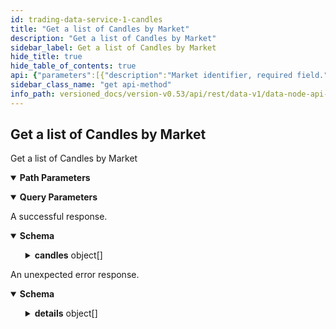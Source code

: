 ```yaml
---
id: trading-data-service-1-candles
title: "Get a list of Candles by Market"
description: "Get a list of Candles by Market"
sidebar_label: Get a list of Candles by Market
hide_title: true
hide_table_of_contents: true
api: {"parameters":[{"description":"Market identifier, required field.","in":"path","name":"marketId","required":true,"schema":{"type":"string"}},{"description":"Timestamp to retrieve candles since, in nanoseconds since the epoch,\nrequired field - See [`VegaTimeResponse`](#api.VegaTimeResponse).`timestamp`.","in":"query","name":"sinceTimestamp","required":false,"schema":{"format":"int64","type":"string"}},{"description":"Time interval for the candles, required field.\n\n - INTERVAL_UNSPECIFIED: Default value, always invalid\n - INTERVAL_I1M: 1 minute.\n - INTERVAL_I5M: 5 minutes.\n - INTERVAL_I15M: 15 minutes.\n - INTERVAL_I1H: 1 hour.\n - INTERVAL_I6H: 6 hours.\n - INTERVAL_I1D: 1 day.","in":"query","name":"interval","required":false,"schema":{"default":"INTERVAL_UNSPECIFIED","enum":["INTERVAL_UNSPECIFIED","INTERVAL_I1M","INTERVAL_I5M","INTERVAL_I15M","INTERVAL_I1H","INTERVAL_I6H","INTERVAL_I1D"],"type":"string"}}],"responses":{"200":{"content":{"application/json":{"schema":{"properties":{"candles":{"items":{"properties":{"close":{"title":"Closing trade price","type":"string"},"datetime":{"title":"An ISO-8601 datetime with nanosecond precision for when the candle was last updated","type":"string"},"high":{"title":"Highest price for trading during the candle interval","type":"string"},"interval":{"title":"Time interval for the candle - See [`Interval`](#vega.Interval)","default":"INTERVAL_UNSPECIFIED","description":"- INTERVAL_UNSPECIFIED: Default value, always invalid\n - INTERVAL_I1M: 1 minute.\n - INTERVAL_I5M: 5 minutes.\n - INTERVAL_I15M: 15 minutes.\n - INTERVAL_I1H: 1 hour.\n - INTERVAL_I6H: 6 hours.\n - INTERVAL_I1D: 1 day.","enum":["INTERVAL_UNSPECIFIED","INTERVAL_I1M","INTERVAL_I5M","INTERVAL_I15M","INTERVAL_I1H","INTERVAL_I6H","INTERVAL_I1D"],"type":"string"},"low":{"title":"Lowest price for trading during the candle interval","type":"string"},"open":{"title":"Open trade price","type":"string"},"timestamp":{"format":"int64","title":"Timestamp for the point in time when the candle was initially created/opened, in nanoseconds since the epoch\n- See [`VegaTimeResponse`](#api.VegaTimeResponse).`timestamp`","type":"string"},"volume":{"format":"uint64","title":"Total trading volume during the candle interval","type":"string"}},"title":"Represents the high, low, open, and closing prices for an interval of trading,\nreferred to commonly as a candlestick or candle","type":"object"},"title":"A list of 0 or more candles","type":"array"}},"title":"Response for a list of candles for a market at an interval","type":"object"}}},"description":"A successful response."},"default":{"content":{"application/json":{"schema":{"properties":{"code":{"format":"int32","type":"integer"},"details":{"items":{"additionalProperties":{},"properties":{"@type":{"type":"string"}},"type":"object"},"type":"array"},"message":{"type":"string"}},"type":"object"}}},"description":"An unexpected error response."}},"tags":["TradingDataService"],"operationId":"TradingDataService1_Candles","description":"Get a list of Candles by Market","method":"get","path":"/markets/{marketId}/candles","servers":[{"url":"http://vega-data-rest.chorus.one"},{"url":"http://vega.xprv.io/datanode"},{"url":"http://nala.mainnet.vega.community:3009"},{"url":"http://commodum.mainnet.vega.community:3009"},{"url":"http://lovali.mainnet.vega.community:3009"},{"url":"http://b-harvest.mainnet.vega.community:3009"},{"url":"http://staking-facilities.mainnet.vega.community:3009"},{"url":"http://figment.mainnet.vega.community:3009"},{"url":"http://nodes-guru.mainnet.vega.community:3009"},{"url":"http://p2p.mainnet.vega.community:3009"},{"url":"http://rockaway.mainnet.vega.community:3009"},{"url":"http://greenfield-one.mainnet.vega.community:3009"},{"url":"http://ryabina.mainnet.vega.community:3009"}],"info":{"title":"data-node/api/v1/trading_data.proto","version":"0.53.0"},"postman":{"name":"Get a list of Candles by Market","description":{"type":"text/plain"},"url":{"path":["markets",":marketId","candles"],"host":["{{baseUrl}}"],"query":[{"disabled":false,"description":{"content":"Timestamp to retrieve candles since, in nanoseconds since the epoch,\nrequired field - See [`VegaTimeResponse`](#api.VegaTimeResponse).`timestamp`.","type":"text/plain"},"key":"sinceTimestamp","value":""},{"disabled":false,"description":{"content":"Time interval for the candles, required field.\n\n - INTERVAL_UNSPECIFIED: Default value, always invalid\n - INTERVAL_I1M: 1 minute.\n - INTERVAL_I5M: 5 minutes.\n - INTERVAL_I15M: 15 minutes.\n - INTERVAL_I1H: 1 hour.\n - INTERVAL_I6H: 6 hours.\n - INTERVAL_I1D: 1 day.","type":"text/plain"},"key":"interval","value":""}],"variable":[{"disabled":false,"description":{"content":"(Required) Market identifier, required field.","type":"text/plain"},"type":"any","value":"","key":"marketId"}]},"header":[{"key":"Accept","value":"application/json"}],"method":"GET"}}
sidebar_class_name: "get api-method"
info_path: versioned_docs/version-v0.53/api/rest/data-v1/data-node-api-v-1-trading-data-proto
---
```



## Get a list of Candles by Market



Get a list of Candles by Market

<details style={{"marginBottom":"1rem"}} data-collapsed={false} open={true}><summary style={{}}><strong>Path Parameters</strong></summary><div><ul><ParamsItem className={"paramsItem"} param={{"description":"Market identifier, required field.","in":"path","name":"marketId","required":true,"schema":{"type":"string"}}}></ParamsItem></ul></div></details><details style={{"marginBottom":"1rem"}} data-collapsed={false} open={true}><summary style={{}}><strong>Query Parameters</strong></summary><div><ul><ParamsItem className={"paramsItem"} param={{"description":"Timestamp to retrieve candles since, in nanoseconds since the epoch,\nrequired field - See [`VegaTimeResponse`](#api.VegaTimeResponse).`timestamp`.","in":"query","name":"sinceTimestamp","required":false,"schema":{"format":"int64","type":"string"}}}></ParamsItem><ParamsItem className={"paramsItem"} param={{"description":"Time interval for the candles, required field.\n\n - INTERVAL_UNSPECIFIED: Default value, always invalid\n - INTERVAL_I1M: 1 minute.\n - INTERVAL_I5M: 5 minutes.\n - INTERVAL_I15M: 15 minutes.\n - INTERVAL_I1H: 1 hour.\n - INTERVAL_I6H: 6 hours.\n - INTERVAL_I1D: 1 day.","in":"query","name":"interval","required":false,"schema":{"default":"INTERVAL_UNSPECIFIED","enum":["INTERVAL_UNSPECIFIED","INTERVAL_I1M","INTERVAL_I5M","INTERVAL_I15M","INTERVAL_I1H","INTERVAL_I6H","INTERVAL_I1D"],"type":"string"}}}></ParamsItem></ul></div></details><div><ApiTabs><TabItem label={"200"} value={"200"}><div>

A successful response.

</div><div><MimeTabs groupId={"mime-type"}><TabItem label={"application/json"} value={"application/json"}><SchemaTabs groupId={"schema-tabs"}><TabItem label={"Schema"} value={"Schema"}><details style={{}} data-collapsed={false} open={true}><summary style={{"textAlign":"left"}}><strong>Schema</strong></summary><div style={{"textAlign":"left","marginLeft":"1rem"}}></div><ul style={{"marginLeft":"1rem"}}><SchemaItem collapsible={true} className={"schemaItem"}><details style={{}}><summary style={{}}><strong>candles</strong><span style={{"opacity":"0.6"}}> object[]</span></summary><div style={{"marginLeft":"1rem"}}><SchemaItem collapsible={false} name={"close"} required={false} schemaDescription={undefined} schemaName={"Closing trade price"} qualifierMessage={undefined} defaultValue={undefined}></SchemaItem><SchemaItem collapsible={false} name={"datetime"} required={false} schemaDescription={undefined} schemaName={"An ISO-8601 datetime with nanosecond precision for when the candle was last updated"} qualifierMessage={undefined} defaultValue={undefined}></SchemaItem><SchemaItem collapsible={false} name={"high"} required={false} schemaDescription={undefined} schemaName={"Highest price for trading during the candle interval"} qualifierMessage={undefined} defaultValue={undefined}></SchemaItem><SchemaItem collapsible={false} name={"interval"} required={false} schemaDescription={"- INTERVAL_UNSPECIFIED: Default value, always invalid\n - INTERVAL_I1M: 1 minute.\n - INTERVAL_I5M: 5 minutes.\n - INTERVAL_I15M: 15 minutes.\n - INTERVAL_I1H: 1 hour.\n - INTERVAL_I6H: 6 hours.\n - INTERVAL_I1D: 1 day."} schemaName={"Time interval for the candle - See [`Interval`](#vega.Interval)"} qualifierMessage={"**Possible values:** [`INTERVAL_UNSPECIFIED`, `INTERVAL_I1M`, `INTERVAL_I5M`, `INTERVAL_I15M`, `INTERVAL_I1H`, `INTERVAL_I6H`, `INTERVAL_I1D`]"} defaultValue={"INTERVAL_UNSPECIFIED"}></SchemaItem><SchemaItem collapsible={false} name={"low"} required={false} schemaDescription={undefined} schemaName={"Lowest price for trading during the candle interval"} qualifierMessage={undefined} defaultValue={undefined}></SchemaItem><SchemaItem collapsible={false} name={"open"} required={false} schemaDescription={undefined} schemaName={"Open trade price"} qualifierMessage={undefined} defaultValue={undefined}></SchemaItem><SchemaItem collapsible={false} name={"timestamp"} required={false} schemaDescription={undefined} schemaName={"int64"} qualifierMessage={undefined} defaultValue={undefined}></SchemaItem><SchemaItem collapsible={false} name={"volume"} required={false} schemaDescription={undefined} schemaName={"uint64"} qualifierMessage={undefined} defaultValue={undefined}></SchemaItem></div></details></SchemaItem></ul></details></TabItem><TabItem label={"Example (from schema)"} value={"Example (from schema)"}><ResponseSamples responseExample={"{\n  \"candles\": [\n    {\n      \"close\": \"string\",\n      \"datetime\": \"string\",\n      \"high\": \"string\",\n      \"interval\": \"INTERVAL_UNSPECIFIED\",\n      \"low\": \"string\",\n      \"open\": \"string\",\n      \"timestamp\": \"string\",\n      \"volume\": \"string\"\n    }\n  ]\n}"} language={"json"}></ResponseSamples></TabItem></SchemaTabs></TabItem></MimeTabs></div></TabItem><TabItem label={"default"} value={"default"}><div>

An unexpected error response.

</div><div><MimeTabs groupId={"mime-type"}><TabItem label={"application/json"} value={"application/json"}><SchemaTabs groupId={"schema-tabs"}><TabItem label={"Schema"} value={"Schema"}><details style={{}} data-collapsed={false} open={true}><summary style={{"textAlign":"left"}}><strong>Schema</strong></summary><div style={{"textAlign":"left","marginLeft":"1rem"}}></div><ul style={{"marginLeft":"1rem"}}><SchemaItem collapsible={false} name={"code"} required={false} schemaDescription={undefined} schemaName={"int32"} qualifierMessage={undefined} defaultValue={undefined}></SchemaItem><SchemaItem collapsible={true} className={"schemaItem"}><details style={{}}><summary style={{}}><strong>details</strong><span style={{"opacity":"0.6"}}> object[]</span></summary><div style={{"marginLeft":"1rem"}}><SchemaItem collapsible={false} name={"@type"} required={false} schemaDescription={undefined} schemaName={"string"} qualifierMessage={undefined} defaultValue={undefined}></SchemaItem></div></details></SchemaItem><SchemaItem collapsible={false} name={"message"} required={false} schemaDescription={undefined} schemaName={"string"} qualifierMessage={undefined} defaultValue={undefined}></SchemaItem></ul></details></TabItem><TabItem label={"Example (from schema)"} value={"Example (from schema)"}><ResponseSamples responseExample={"{\n  \"code\": 0,\n  \"details\": [\n    {\n      \"@type\": \"string\"\n    }\n  ],\n  \"message\": \"string\"\n}"} language={"json"}></ResponseSamples></TabItem></SchemaTabs></TabItem></MimeTabs></div></TabItem></ApiTabs></div>
      